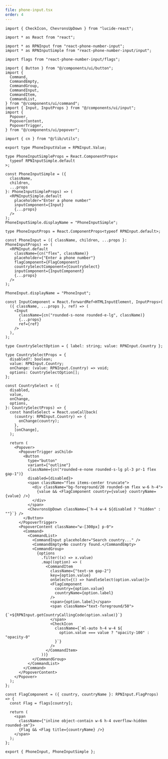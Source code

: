 ```yaml
---
file: phone-input.tsx
order: 4
---
```


```tsx
import { CheckIcon, ChevronsUpDown } from "lucide-react";

import * as React from "react";

import * as RPNInput from "react-phone-number-input";
import * as RPNInputSimple from "react-phone-number-input/input";

import flags from "react-phone-number-input/flags";

import { Button } from "@/components/ui/button";
import {
  Command,
  CommandEmpty,
  CommandGroup,
  CommandInput,
  CommandItem,
  CommandList,
} from "@/components/ui/command";
import { Input, InputProps } from "@/components/ui/input";
import {
  Popover,
  PopoverContent,
  PopoverTrigger,
} from "@/components/ui/popover";

import { cn } from "@/lib/utils";

export type PhoneInputValue = RPNInput.Value;

type PhoneInputSimpleProps = React.ComponentProps<
  typeof RPNInputSimple.default
>;

const PhoneInputSimple = ({
  className,
  children,
  ...props
}: PhoneInputSimpleProps) => (
  <RPNInputSimple.default
    placeholder="Enter a phone number"
    inputComponent={Input}
    {...props}
  />
);
PhoneInputSimple.displayName = "PhoneInputSimple";

type PhoneInputProps = React.ComponentProps<typeof RPNInput.default>;

const PhoneInput = ({ className, children, ...props }: PhoneInputProps) => (
  <RPNInput.default
    className={cn("flex", className)}
    placeholder={"Enter a phone number"}
    flagComponent={FlagComponent}
    countrySelectComponent={CountrySelect}
    inputComponent={InputComponent}
    {...props}
  />
);

PhoneInput.displayName = "PhoneInput";

const InputComponent = React.forwardRef<HTMLInputElement, InputProps>(
  ({ className, ...props }, ref) => (
    <Input
      className={cn("rounded-s-none rounded-e-lg", className)}
      {...props}
      ref={ref}
    />
  ),
);

type CountrySelectOption = { label: string; value: RPNInput.Country };

type CountrySelectProps = {
  disabled?: boolean;
  value: RPNInput.Country;
  onChange: (value: RPNInput.Country) => void;
  options: CountrySelectOption[];
};

const CountrySelect = ({
  disabled,
  value,
  onChange,
  options,
}: CountrySelectProps) => {
  const handleSelect = React.useCallback(
    (country: RPNInput.Country) => {
      onChange(country);
    },
    [onChange],
  );

  return (
    <Popover>
      <PopoverTrigger asChild>
        <Button
          type="button"
          variant={"outline"}
          className={cn("rounded-e-none rounded-s-lg pl-3 pr-1 flex gap-1")}
          disabled={disabled}>
          <span className="flex items-center truncate">
            <div className="bg-foreground/20 rounded-sm flex w-6 h-4">
              {value && <FlagComponent country={value} countryName={value} />}
            </div>
          </span>
          <ChevronsUpDown className={`h-4 w-4 ${disabled ? "hidden" : ""}`} />
        </Button>
      </PopoverTrigger>
      <PopoverContent className="w-[300px] p-0">
        <Command>
          <CommandList>
            <CommandInput placeholder="Search country..." />
            <CommandEmpty>No country found.</CommandEmpty>
            <CommandGroup>
              {options
                .filter((x) => x.value)
                .map((option) => (
                  <CommandItem
                    className={"text-sm gap-2"}
                    key={option.value}
                    onSelect={() => handleSelect(option.value)}>
                    <FlagComponent
                      country={option.value}
                      countryName={option.label}
                    />
                    <span>{option.label}</span>
                    <span className="text-foreground/50">
                      {`+${RPNInput.getCountryCallingCode(option.value)}`}
                    </span>
                    <CheckIcon
                      className={`ml-auto h-4 w-4 ${
                        option.value === value ? "opacity-100" : "opacity-0"
                      }`}
                    />
                  </CommandItem>
                ))}
            </CommandGroup>
          </CommandList>
        </Command>
      </PopoverContent>
    </Popover>
  );
};

const FlagComponent = ({ country, countryName }: RPNInput.FlagProps) => {
  const Flag = flags[country];

  return (
    <span
      className={"inline object-contain w-6 h-4 overflow-hidden rounded-sm"}>
      {Flag && <Flag title={countryName} />}
    </span>
  );
};

export { PhoneInput, PhoneInputSimple };
```
